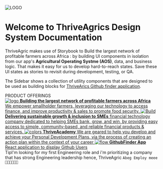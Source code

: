 
<Meta title='Introduction' />

<style>
  {`
    .subheading {
      --mediumdark: '#999999';
      font-weight: 900;
      font-size: 13px;
      color: #999;
      letter-spacing: 6px;
      line-height: 24px;
      text-transform: uppercase;
      margin-bottom: 12px;
      margin-top: 40px;
    }

    .link-list {
      display: grid;
      grid-template-columns: 1fr;
      grid-template-rows: 1fr 1fr;
      row-gap: 10px;
    }

  .img{
    margin-bottom : 12px;
    }

    @media (min-width: 620px) {
      .link-list {
        row-gap: 20px;
        column-gap: 20px;
        grid-template-columns: 1fr 1fr;
      }
    }

    @media all and (-ms-high-contrast:none) {
    .link-list {
        display: -ms-grid;
        -ms-grid-columns: 1fr 1fr;
        -ms-grid-rows: 1fr 1fr;
      }
    }

    .link-item {
      display: block;
      padding: 20px 30px 20px 15px;
      border: 1px solid #00000010;
      border-radius: 5px;
      transition: background 150ms ease-out, border 150ms ease-out, transform 150ms ease-out;
      color: #333333;
      display: flex;
      align-items: flex-start;
    }

    .link-item:hover {
      border-color: #1EA7FD50;
      transform: translate3d(0, -3px, 0);
      box-shadow: rgba(0, 0, 0, 0.08) 0 3px 10px 0;
    }

    .link-item:active {
      border-color: #1EA7FD;
      transform: translate3d(0, 0, 0);
    }

    .link-item strong {
      font-weight: 700;
      display: block;
      margin-bottom: 2px;
    }

    .link-item img {
      height: 40px;
      width: 40px;
      margin-right: 15px;
      flex: none;
    }

    .link-item span {
      font-size: 14px;
      line-height: 20px;
    }

    .tip {
      display: inline-block;
      border-radius: 1em;
      font-size: 11px;
      line-height: 12px;
      font-weight: 700;
      background: #E7FDD8;
      color: #66BF3C;
      padding: 4px 12px;
      margin-right: 10px;
      vertical-align: top;
    }

    .tip-wrapper {
      font-size: 13px;
      line-height: 20px;
      margin-top: 40px;
      margin-bottom: 40px;
    }

    .tip-wrapper code {
      font-size: 12px;
      display: inline-block;
    }
  `}
</style>

<div className='img'>
  <img src={ThriveLogo} alt='LOGO' />
</div>

# Welcome to ThriveAgrics Design System Documentation

ThriveAgric makes use of Storybook to Build the largest network of profitable farmers across Africa : by building UI components in isolation from our app's **Agricultural Operating Systme (AOS)**, data, and business logic.
That makes it easy for us to develop hard-to-reach states. Save these UI states as stories to revisit during development, testing, or QA.

The Sidebar shows a collection of utility components that are designed to be used as building blocks for [ThriveArics Github finder application](https://thrivegithubfinder.netlify.com).

<div className='subheading'>PRODUCT OFFERINGS</div>

<div className='link-list'>
  <a className='link-item' href='https://thriveagric.com' target='_blank'>
    <img src={ThriveLogo} alt='logo' />
    <span>
      <strong>
        Building the largest network of profitable farmers across Africa
      </strong>
      We empower smallholder farmers, leveraging our technology to access finance,
      and improve productivity & sales to promote food security.
    </span>
  </a>
  <a className='link-item' href='https://crust.africa' target='_blank'>
    <img src={CrustLogo} alt='Build' />
    <span>
      <strong>Delivering sustainable growth & inclusion to SMEs</strong>
      financial technology company dedicated to helping SMEs bank, grow, and win,
      by providing easy access to simple, community-based, and reliable financial
      products & services.
    </span>
  </a>
  <a className='link-item' href='https://thriveacademy.ng' target='_blank'>
    <img src={Colors} alt='colors' />
    <span>
      <strong>ThriveAcademy</strong>
      We are geared to help you develop and achieve your Personal Development Plans,
      via the process of creating an action plan within the context of your career
    </span>
  </a>
  <a
    className='link-item'
    href='https://thrivegithubfinder.netlify.app'
    target='_blank'
  >
    <img src={Flow} alt='flow' />
    <span>
      <strong>GithubFinder App</strong>
      React application to display Github Users
    </span>
  </a>
</div>

<div className='tip-wrapper'>
  <span className='tip'>Tip</span>I'm looking for my first Engineering role and
  i'm prioritizing a company that has strong Engineering leadership hence,
  ThriveAgric <code>Abeg Employ meee 🤲👨🏽‍💻🙏🏽</code>
</div>
